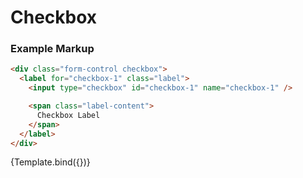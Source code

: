 

<Meta title="Atoms/Form Controls/Checkbox" component={Checkbox} />


# Checkbox

### Example Markup

```html
<div class="form-control checkbox">
  <label for="checkbox-1" class="label">
    <input type="checkbox" id="checkbox-1" name="checkbox-1" />

    <span class="label-content">
      Checkbox Label
    </span>
  </label>
</div>
```

<Canvas>
  <Story
    name="Checkbox"
    args={{
      name: "checkbox-1",
      children: "Checkbox Label",
    }}
  >
    {Template.bind({})}
  </Story>
</Canvas>
